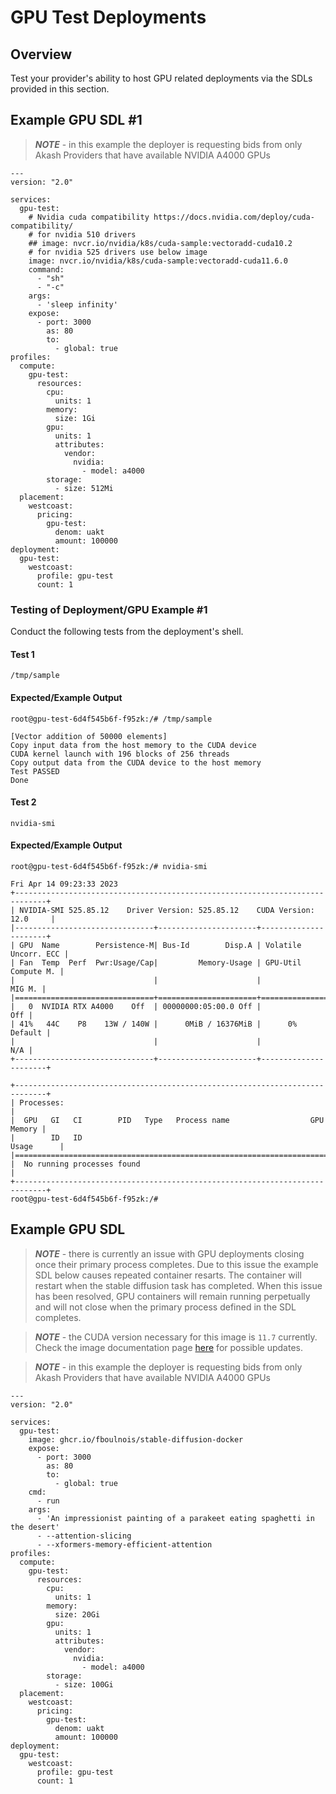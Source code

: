 # GPU Test Deployments

## Overview

Test your provider's ability to host GPU related deployments via the SDLs provided in this section.

## Example GPU SDL #1

> _**NOTE**_ - in this example the deployer is requesting bids from only Akash Providers that have available NVIDIA A4000 GPUs

```
---
version: "2.0"

services:
  gpu-test:
    # Nvidia cuda compatibility https://docs.nvidia.com/deploy/cuda-compatibility/
    # for nvidia 510 drivers
    ## image: nvcr.io/nvidia/k8s/cuda-sample:vectoradd-cuda10.2
    # for nvidia 525 drivers use below image
    image: nvcr.io/nvidia/k8s/cuda-sample:vectoradd-cuda11.6.0
    command:
      - "sh"
      - "-c"
    args:
      - 'sleep infinity'
    expose:
      - port: 3000
        as: 80
        to:
          - global: true
profiles:
  compute:
    gpu-test:
      resources:
        cpu:
          units: 1
        memory:
          size: 1Gi
        gpu:
          units: 1
          attributes:
            vendor:
              nvidia:
                - model: a4000
        storage:
          - size: 512Mi
  placement:
    westcoast:
      pricing:
        gpu-test:
          denom: uakt
          amount: 100000
deployment:
  gpu-test:
    westcoast:
      profile: gpu-test
      count: 1
```

### Testing of Deployment/GPU Example #1

Conduct the following tests from the deployment's shell.

#### Test 1

```
/tmp/sample
```

#### Expected/Example Output

```
root@gpu-test-6d4f545b6f-f95zk:/# /tmp/sample

[Vector addition of 50000 elements]
Copy input data from the host memory to the CUDA device
CUDA kernel launch with 196 blocks of 256 threads
Copy output data from the CUDA device to the host memory
Test PASSED
Done
```

#### Test 2

```
nvidia-smi
```

#### Expected/Example Output

```
root@gpu-test-6d4f545b6f-f95zk:/# nvidia-smi 

Fri Apr 14 09:23:33 2023       
+-----------------------------------------------------------------------------+
| NVIDIA-SMI 525.85.12    Driver Version: 525.85.12    CUDA Version: 12.0     |
|-------------------------------+----------------------+----------------------+
| GPU  Name        Persistence-M| Bus-Id        Disp.A | Volatile Uncorr. ECC |
| Fan  Temp  Perf  Pwr:Usage/Cap|         Memory-Usage | GPU-Util  Compute M. |
|                               |                      |               MIG M. |
|===============================+======================+======================|
|   0  NVIDIA RTX A4000    Off  | 00000000:05:00.0 Off |                  Off |
| 41%   44C    P8    13W / 140W |      0MiB / 16376MiB |      0%      Default |
|                               |                      |                  N/A |
+-------------------------------+----------------------+----------------------+
                                                                               
+-----------------------------------------------------------------------------+
| Processes:                                                                  |
|  GPU   GI   CI        PID   Type   Process name                  GPU Memory |
|        ID   ID                                                   Usage      |
|=============================================================================|
|  No running processes found                                                 |
+-----------------------------------------------------------------------------+
root@gpu-test-6d4f545b6f-f95zk:/# 
```

## Example GPU SDL&#x20;

> _**NOTE**_ - there is currently an issue with GPU deployments closing once their primary process completes.  Due to this issue the example SDL below causes repeated container resarts.  The container will restart when the stable diffusion task has completed.  When this issue has been resolved, GPU containers will remain running perpetually and will not close when the primary process defined in the SDL completes.

> _**NOTE**_ - the CUDA version necessary for this image is `11.7` currently.  Check the image documentation page [here](https://github.com/fboulnois/stable-diffusion-docker/pkgs/container/stable-diffusion-docker) for possible updates.

> _**NOTE**_ - in this example the deployer is requesting bids from only Akash Providers that have available NVIDIA A4000 GPUs

```
---
version: "2.0"

services:
  gpu-test:
    image: ghcr.io/fboulnois/stable-diffusion-docker
    expose:
      - port: 3000
        as: 80
        to:
          - global: true
    cmd:
      - run
    args:
      - 'An impressionist painting of a parakeet eating spaghetti in the desert'
      - --attention-slicing
      - --xformers-memory-efficient-attention
profiles:
  compute:
    gpu-test:
      resources:
        cpu:
          units: 1
        memory:
          size: 20Gi
        gpu:
          units: 1
          attributes:
            vendor:
              nvidia:
                - model: a4000
        storage:
          - size: 100Gi
  placement:
    westcoast:
      pricing:
        gpu-test:
          denom: uakt
          amount: 100000
deployment:
  gpu-test:
    westcoast:
      profile: gpu-test
      count: 1
```
